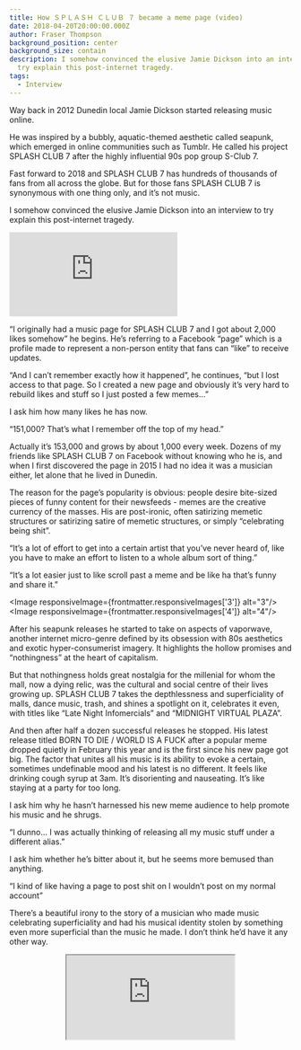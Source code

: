 ```yaml
---
title: How ＳＰＬＡＳＨ ＣＬＵＢ ７ became a meme page (video)
date: 2018-04-20T20:00:00.000Z
author: Fraser Thompson
background_position: center
background_size: contain
description: I somehow convinced the elusive Jamie Dickson into an interview to
  try explain this post-internet tragedy.
tags:
  - Interview
---
```



Way back in 2012 Dunedin local Jamie Dickson started releasing music online.

He was inspired by a bubbly, aquatic-themed aesthetic called seapunk, which emerged in online communities such as Tumblr. He called his project SPLASH CLUB 7 after the highly influential 90s pop group S-Club 7.

Fast forward to 2018 and SPLASH CLUB 7 has hundreds of thousands of fans from all across the globe. But for those fans SPLASH CLUB 7 is synonymous with one thing only, and it’s not music.

I somehow convinced the elusive Jamie Dickson into an interview to try explain this post-internet tragedy.

<div className="youtubeEmbed">
  <iframe src="https://www.youtube.com/embed/3gGA3GC31lE/?autoplay=0&amp;autohide=1&amp;vq=hd720&amp;start=" frameBorder="0" allowFullscreen="yes"></iframe>
</div>

“I originally had a music page for SPLASH CLUB 7 and I got about 2,000 likes somehow” he begins. He’s referring to a Facebook “page” which is a profile made to represent a non-person entity that fans can “like” to receive updates.

“And I can’t remember exactly how it happened”, he continues, “but I lost access to that page. So I created a new page and obviously it’s very hard to rebuild likes and stuff so I just posted a few memes...”

I ask him how many likes he has now.

“151,000? That’s what I remember off the top of my head.”

Actually it’s 153,000 and grows by about 1,000 every week. Dozens of my friends like SPLASH CLUB 7 on Facebook without knowing who he is, and when I first discovered the page in 2015 I had no idea it was a musician either, let alone that he lived in Dunedin.

The reason for the page’s popularity is obvious: people desire bite-sized pieces of funny content for their newsfeeds - memes are the creative currency of the masses. His are post-ironic, often satirizing memetic structures or satirizing satire of memetic structures, or simply “celebrating being shit”.

“It’s a lot of effort to get into a certain artist that you’ve never heard of, like you have to make an effort to listen to a whole album sort of thing.”

“It’s a lot easier just to like scroll past a meme and be like ha that’s funny and share it.”

<Image responsiveImage={frontmatter.responsiveImages['3']} alt="3"/>
<Image responsiveImage={frontmatter.responsiveImages['4']} alt="4"/>

After his seapunk releases he started to take on aspects of vaporwave, another internet micro-genre defined by its obsession with 80s aesthetics and exotic hyper-consumerist imagery. It highlights the hollow promises and “nothingness” at the heart of capitalism.

But that nothingness holds great nostalgia for the millenial for whom the mall, now a dying relic, was the cultural and social centre of their lives growing up. SPLASH CLUB 7 takes the depthlessness and superficiality of malls, dance music, trash, and shines a spotlight on it, celebrates it even, with titles like “Late Night Infomercials” and “MIDNIGHT VIRTUAL PLAZA”.

And then after half a dozen successful releases he stopped. His latest release titled BORN TO DIE / WORLD IS A FUCK after a popular meme dropped quietly in February this year and is the first since his new page got big. The factor that unites all his music is its ability to evoke a certain, sometimes undefinable mood and his latest is no different. It feels like drinking cough syrup at 3am. It’s disorienting and nauseating. It’s like staying at a party for too long.

I ask him why he hasn’t harnessed his new meme audience to help promote his music and he shrugs.

“I dunno… I was actually thinking of releasing all my music stuff under a different alias.”

I ask him whether he’s bitter about it, but he seems more bemused than anything.

“I kind of like having a page to post shit on I wouldn’t post on my normal account”

There’s a beautiful irony to the story of a musician who made music celebrating superficiality and had his musical identity stolen by something even more superficial than the music he made. I don’t think he’d have it any other way.

<center><iframe style={{border: 0, width: "100%", height: "120px"}} src="https://bandcamp.com/EmbeddedPlayer/album=2563621841/size=large/bgcol=ffffff/linkcol=0687f5/tracklist=false/artwork=small/transparent=true/" seamless><a href="http://splash-club-7.bandcamp.com/album/born-to-die-world-is-a-fuck">BORN TO DIE / WORLD IS A FUCK by Splash Club 7</a></iframe></center>
